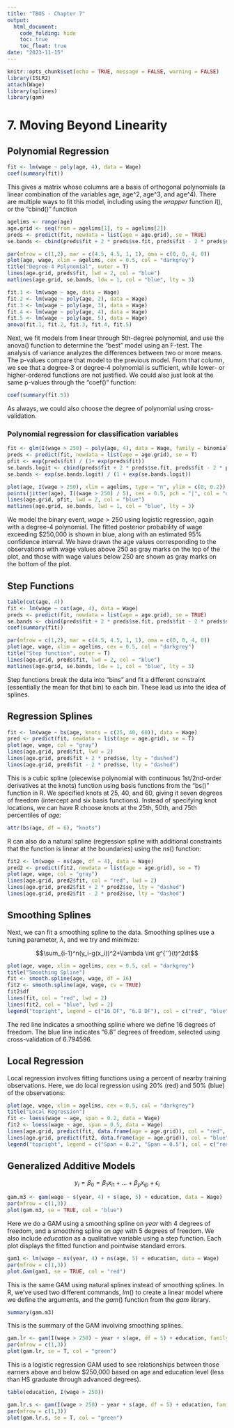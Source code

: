 ---
title: "TBOS - Chapter 7"
output:
  html_document:
    code_folding: hide
    toc: true
    toc_float: true
date: "2023-11-15"
---

```{r setup, include=FALSE}
knitr::opts_chunk$set(echo = TRUE, message = FALSE, warning = FALSE)
library(ISLR2)
attach(Wage)
library(splines)
library(gam)
```

# 7. Moving Beyond Linearity

## Polynomial Regression

```{r}
fit <- lm(wage ~ poly(age, 4), data = Wage)
coef(summary(fit))
```
This gives a matrix whose columns are a basis of orthogonal polynomials (a linear combination of the variables age, age^2, age^3, and age^4). There are multiple ways to fit this model, including using the $\textit{wrapper}$ function $I()$, or the "cbind()" function

```{r}
agelims <- range(age)
age.grid <- seq(from = agelims[1], to = agelims[2])
preds <- predict(fit, newdata = list(age = age.grid), se = TRUE)
se.bands <- cbind(preds$fit + 2 * preds$se.fit, preds$fit - 2 * preds$se.fit)

par(mfrow = c(1,2), mar = c(4.5, 4.5, 1, 1), oma = c(0, 0, 4, 0))
plot(age, wage, xlim = agelims, cex = 0.5, col = "darkgrey")
title("Degree-4 Polynomial", outer = T)
lines(age.grid, preds$fit, lwd = 2, col = "blue")
matlines(age.grid, se.bands, ldw = 1, col = "blue", lty = 3)
```
```{r}
fit.1 <- lm(wage ~ age, data = Wage)
fit.2 <- lm(wage ~ poly(age, 2), data = Wage)
fit.3 <- lm(wage ~ poly(age, 3), data = Wage)
fit.4 <- lm(wage ~ poly(age, 4), data = Wage)
fit.5 <- lm(wage ~ poly(age, 5), data = Wage)
anova(fit.1, fit.2, fit.3, fit.4, fit.5)
```
Next, we fit models from linear through 5th-degree polynomial, and use the anova() function to determine the "best" model using an F-test. The analysis of variance analyzes the differences between two or more means. The p-values compare that model to the previous model. From that column, we see that a degree-3 or degree-4 polynomial is sufficient, while lower- or higher-ordered functions are not justified. We could also just look at the same p-values through the "coef()" function:

```{r}
coef(summary(fit.5))
```
As always, we could also choose the degree of polynomial using cross-validation. 

### Polynomial regression for classification variables 

```{r}
fit <- glm(I(wage > 250) ~ poly(age, 4), data = Wage, family = binomial)
preds <- predict(fit, newdata = list(age = age.grid), se = T)
pfit <- exp(preds$fit) / (1+ exp(preds$fit))
se.bands.logit <- cbind(preds$fit + 2 * preds$se.fit, preds$fit - 2 * preds$se.fit)
se.bands <- exp(se.bands.logit) / (1 + exp(se.bands.logit))

plot(age, I(wage > 250), xlim = agelims, type = "n", ylim = c(0, 0.2))
points(jitter(age), I((wage > 250) / 5), cex = 0.5, pch = "|", col = "darkgrey")
lines(age.grid, pfit, lwd = 2, col = "blue")
matlines(age.grid, se.bands, lwd = 1, col = "blue", lty = 3)
```

We model the binary event, $wage>250$ using logistic regression, again with a degree-4 polynomial. The fitted posterior probability of wage exceeding $250,000 is shown in blue, along with an estimated 95% confidence interval. We have drawn the age values corresponding to the observations with wage values above 250 as gray marks on the top of the plot, and those with wage values below 250 are shown as gray marks on the bottom of the plot.

## Step Functions

```{r}
table(cut(age, 4))
fit <- lm(wage ~ cut(age, 4), data = Wage)
preds <- predict(fit, newdata = list(age = age.grid), se = TRUE)
se.bands <- cbind(preds$fit + 2 * preds$se.fit, preds$fit - 2 * preds$se.fit)
coef(summary(fit))
```

```{r}
par(mfrow = c(1,2), mar = c(4.5, 4.5, 1, 1), oma = c(0, 0, 4, 0))
plot(age, wage, xlim = agelims, cex = 0.5, col = "darkgrey")
title("Step function", outer = T)
lines(age.grid, preds$fit, lwd = 2, col = "blue")
matlines(age.grid, se.bands, ldw = 1, col = "blue", lty = 3)

```

Step functions break the data into "bins" and fit a different constraint (essentially the mean for that bin) to each bin. These lead us into the idea of splines. 

## Regression Splines

```{r}
fit <- lm(wage ~ bs(age, knots = c(25, 40, 60)), data = Wage)
pred <- predict(fit, newdata = list(age = age.grid), se = T)
plot(age, wage, col = "gray")
lines(age.grid, pred$fit, lwd = 2)
lines(age.grid, pred$fit + 2 * pred$se, lty = "dashed")
lines(age.grid, pred$fit - 2 * pred$se, lty = "dashed")
```

This is a cubic spline (piecewise polynomial with continuous 1st/2nd-order derivatives at the knots) function using basis functions from the "bs()" function in R. We specified knots at 25, 40, and 60, giving it seven degrees of freedom (intercept and six basis functions). Instead of specifying knot locations, we can have R choose knots at the 25th, 50th, and 75th percentiles of $age$:

```{r}
attr(bs(age, df = 6), "knots")
```
R can also do a natural spline (regression spline with additional constraints that the function is linear at the boundaries) using the $ns()$ function:

```{r}
fit2 <- lm(wage ~ ns(age, df = 4), data = Wage)
pred2 <- predict(fit2, newdata = list(age = age.grid), se = T)
plot(age, wage, col = "gray")
lines(age.grid, pred2$fit, col = "red", lwd = 2)
lines(age.grid, pred2$fit + 2 * pred2$se, lty = "dashed")
lines(age.grid, pred2$fit - 2 * pred2$se, lty = "dashed")
```


## Smoothing Splines

Next, we can fit a smoothing spline to the data. Smoothing splines use a tuning parameter, $\lambda$, and we try and minimize:

$$\sum_{i-1}^n(y_i-g(x_i))^2+\lambda \int g^{''}(t)^2dt$$

```{r}
plot(age, wage, xlim = agelims, cex = 0.5, col = "darkgrey")
title("Smoothing Spline")
fit <- smooth.spline(age, wage, df = 16)
fit2 <- smooth.spline(age, wage, cv = TRUE)
fit2$df
lines(fit, col = "red", lwd = 2)
lines(fit2, col = "blue", lwd = 2)
legend("topright", legend = c("16 DF", "6.8 DF"), col = c("red", "blue"), lty = 1, lwd = 2, cex = 0.8)
```

The red line indicates a smoothing spline where we define 16 degrees of freedom. The blue line indicates "6.8" degrees of freedom, selected using cross-validation of 6.794596. 

## Local Regression

Local regression involves fitting functions using a percent of nearby training observations. Here, we do local regression using 20% (red) and 50% (blue) of the observations:

```{r}
plot(age, wage, xlim = agelims, cex = 0.5, col = "darkgrey")
title("Local Regression")
fit <- loess(wage ~ age, span = 0.2, data = Wage)
fit2 <- loess(wage ~ age, span = 0.5, data = Wage)
lines(age.grid, predict(fit, data.frame(age = age.grid)), col = "red", lwd = 2)
lines(age.grid, predict(fit2, data.frame(age = age.grid)), col = "blue", lwd = 2)
legend("topright", legend = c("Span = 0.2", "Span = 0.5"), col = c("red", "blue"), lty = 1, lwd = 2, cex = 0.8)
```


## Generalized Additive Models

$$y_i = \beta_0 = \beta_1x_{i1} + ... + \beta_px_{ip} + \epsilon_i$$

```{r}
gam.m3 <- gam(wage ~ s(year, 4) + s(age, 5) + education, data = Wage)
par(mfrow = c(1,3))
plot(gam.m3, se = TRUE, col = "blue")
```

Here we do a GAM using a smoothing spline on $year$ with 4 degrees of freedom, and a smoothing spline on $age$ with 5 degrees of freedom. We also include $education$ as a qualitative variable using a step function. Each plot displays the fitted function and pointwise standard errors.

```{r}
gam1 <- lm(wage ~ ns(year, 4) + ns(age, 5) + education, data = Wage)
par(mfrow = c(1,3))
plot.Gam(gam1, se = TRUE, col = "red")
```

This is the same GAM using natural splines instead of smoothing splines. In R, we've used two different commands, $lm()$ to create a linear model where we define the arguments, and the $gam()$ function from the $gam$ library. 

```{r}
summary(gam.m3)
```

This is the summary of the GAM involving smoothing splines.

```{r}
gam.lr <- gam(I(wage > 250) ~ year + s(age, df = 5) + education, family = binomial, data = Wage)
par(mfrow = c(1,3))
plot(gam.lr, se = T, col = "green")
```

This is a logistic regression GAM used to see relationships between those earners above and below $250,000 based on age and education level (less than HS graduate through advanced degrees). 

```{r}
table(education, I(wage > 250))
```

```{r}
gam.lr.s <- gam(I(wage > 250) ~ year + s(age, df = 5) + education, family = binomial, data = Wage, subset = (education != "1. < HS Grad"))
par(mfrow = c(1,3))
plot(gam.lr.s, se = T, col = "green")
```

